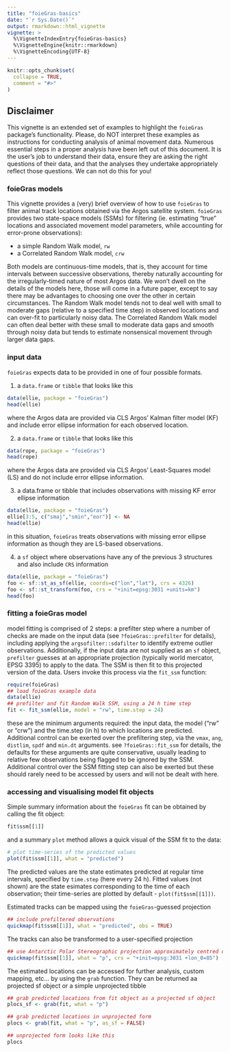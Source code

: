 ```yaml
---
title: "foieGras-basics"
date: "`r Sys.Date()`"
output: rmarkdown::html_vignette
vignette: >
  %\VignetteIndexEntry{foieGras-basics}
  %\VignetteEngine{knitr::rmarkdown}
  %\VignetteEncoding{UTF-8}
---
```


```r
knitr::opts_chunk$set(
  collapse = TRUE,
  comment = "#>"
)
```

## Disclaimer
This vignette is an extended set of examples to highlight the `foieGras` package's functionality. Please, do NOT interpret these examples as instructions for conducting analysis of animal movement data. Numerous essential steps in a proper analysis have been left out of this document. It is the user's job to understand their data, ensure they are asking the right questions of their data, and that the analyses they undertake appropriately reflect those questions. We can not do this for you!

### foieGras models
This vignette provides a (very) brief overview of how to use `foieGras` to filter animal track locations obtained via the Argos satellite system. `foieGras` provides two state-space models (SSMs) for filtering (ie. estimating "true" locations and associated movement model parameters, while accounting for error-prone observations):  

- a simple Random Walk model, `rw`
- a Correlated Random Walk model, `crw`  

Both models are continuous-time models, that is, they account for time intervals between successive observations, thereby naturally accounting for the irregularly-timed nature of most Argos data. We won't dwell on the details of the models here, those will come in a future paper, except to say there may be advantages to choosing one over the other in certain circumstances. The Random Walk model tends not to deal well with small to moderate gaps (relative to a specified time step) in observed locations and can over-fit to particularly noisy data. The Correlated Random Walk model can often deal better with these small to moderate data gaps and smooth through noisy data but tends to estimate nonsensical movement through larger data gaps.

### input data
`foieGras` expects data to be provided in one of four possible formats.

1) a `data.frame` or `tibble` that looks like this
```r
data(ellie, package = "foieGras")
head(ellie)
```
where the Argos data are provided via CLS Argos' Kalman filter model (KF) and include error ellipse information for each observed location.  

2) a `data.frame` or `tibble` that looks like this
```r
data(rope, package = "foieGras")
head(rope)
```
where the Argos data are provided via CLS Argos' Least-Squares model (LS) and do not include error ellipse information.

3) a data.frame or tibble that includes observations with missing KF error ellipse information
```r
data(ellie, package = "foieGras")
ellie[3:5, c("smaj","smin","eor")] <- NA
head(ellie)
```
in this situation, `foieGras` treats observations with missing error ellipse information as though they are LS-based observations.

4) a `sf` object where observations have any of the previous 3 structures and also include `CRS` information
```r
data(ellie, package = "foieGras")
foo <- sf::st_as_sf(ellie, coords=c("lon","lat"), crs = 4326) 
foo <- sf::st_transform(foo, crs = "+init=epsg:3031 +units=km")
head(foo)
```

### fitting a foieGras model
model fitting is comprised of 2 steps: a prefilter step where a number of checks are made on the input data (see `?foieGras::prefilter` for details), including applying the `argsofilter::sdafilter` to identify extreme outlier observations. Additionally, if the input data are not supplied as an `sf` object, `prefilter` guesses at an appropriate projection (typically world mercator, EPSG 3395) to apply to the data. The SSM is then fit to this projected version of the data. Users invoke this process via the `fit_ssm` function:
```r
require(foieGras)
## load foieGras example data
data(ellie)
## prefilter and fit Random Walk SSM, using a 24 h time step
fit <- fit_ssm(ellie, model = "rw", time.step = 24)
```
these are the minimum arguments required: the input data, the model ("rw" or "crw") and the time.step (in h) to which locations are predicted. Additional control can be exerted over the prefiltering step, via the `vmax`, `ang`, `distlim`, `spdf` and `min.dt` arguments. see `?foieGras::fit_ssm` for details, the defaults for these arguments are quite conservative, usually leading to relative few observations being flagged to be ignored by the SSM. Additional control over the SSM fitting step can also be exerted but these should rarely need to be accessed by users and will not be dealt with here.

### accessing and visualising model fit objects
Simple summary information about the `foieGras` fit can be obtained by calling the fit object:
```r
fit$ssm[[1]]
```
and a summary `plot` method allows a quick visual of the SSM fit to the data:
```r
# plot time-series of the predicted values
plot(fit$ssm[[1]], what = "predicted")
```
The predicted values are the state estimates predicted at regular time intervals, specified by `time.step` (here every 24 h). Fitted values (not shown) are the state esimates corresponding to the time of each observation; their time-series are plotted by default - `plot(fit$ssm[[1]])`.

Estimated tracks can be mapped using the `foieGras`-guessed projection
```r
## include prefiltered observations
quickmap(fit$ssm[[1]], what = "predicted", obs = TRUE)
```

The tracks can also be transformed to a user-specified projection
```r
## use Antarctic Polar Stereographic projection approximately centred on the track midpoint
quickmap(fit$ssm[[1]], what = "p", crs = "+init=epsg:3031 +lon_0=85")
```

The estimated locations can be accessed for further analysis, custom mapping, etc... by using the `grab` function. They can be returned aa projected sf object or a simple unprojected tibble
```r
## grab predicted locations from fit object as a projected sf object 
plocs_sf <- grab(fit, what = "p")

## grab predicted locations in unprojected form
plocs <- grab(fit, what = "p", as_sf = FALSE)

## unprojected form looks like this
plocs
```
